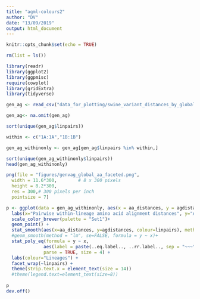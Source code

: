 ```yaml
---
title: "agml-colours2"
author: "DV"
date: "13/09/2019"
output: html_document
---
```


```r
knitr::opts_chunk$set(echo = TRUE)
```

```r
rm(list = ls())
```

```r
library(readr)
library(ggplot2) 
library(ggpmisc)
require(cowplot)
library(gridExtra)
library(tidyverse)
```

```r
gen_ag <- read_csv("data_for_plotting/swine_variant_distances_by_global_lin.csv")

gen_ag<- na.omit(gen_ag)

sort(unique(gen_ag$linpairs))

within <- c("1A:1A","1B:1B")

gen_ag_withinonly <- gen_ag[gen_ag$linpairs %in% within,]

sort(unique(gen_ag_withinonly$linpairs))
head(gen_ag_withinonly)

```

```r

png(file = "figures/genvag_global_aa_faceted.png",
  width = 11.6*300,        # 8 x 300 pixels
  height = 8.2*300,
  res = 300,# 300 pixels per inch
  pointsize = 7)      

p <- ggplot(data = gen_ag_withinonly, aes(x = aa_distances, y = agdistances, colour=linpairs)) +
  labs(x="Pairwise within-lineage amino acid alignment distances", y="Antigenic distance")+
  scale_color_brewer(palette = "Set1")+
  geom_point() +
  stat_smooth(aes(x=aa_distances, y=agdistances, colour=linpairs), method="lm",inherit.aes = FALSE, formula = y ~ x) + 
  #geom_smooth(method = "lm", se=FALSE, formula = y ~ x)+
  stat_poly_eq(formula = y ~ x, 
              aes(label = paste(..eq.label.., ..rr.label.., sep = "~~~")), 
              parse = TRUE, size = 4) +         
  labs(colour="Lineages") + 
  facet_wrap(~linpairs) +
  theme(strip.text.x = element_text(size = 14))
  #theme(legend.text=element_text(size=8))
  
p
dev.off()

```



